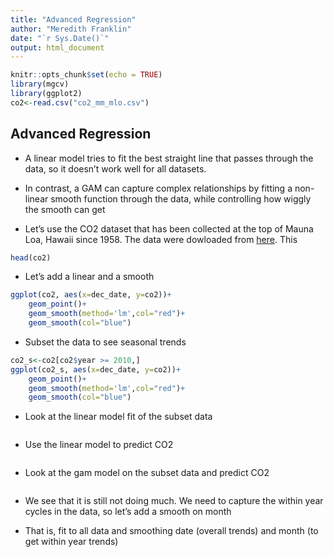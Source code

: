 ```yaml
---
title: "Advanced Regression"
author: "Meredith Franklin"
date: "`r Sys.Date()`"
output: html_document
---
```


```r
knitr::opts_chunk$set(echo = TRUE)
library(mgcv)
library(ggplot2)
co2<-read.csv("co2_mm_mlo.csv")
```

## Advanced Regression

- A linear model tries to fit the best straight line that passes through the data, so it doesn't work well for all datasets.

- In contrast, a GAM can capture complex relationships by fitting a non-linear smooth function through the data, while controlling how wiggly the smooth can get

- Let's use the CO2 dataset that has been collected at the top of Mauna Loa, Hawaii since 1958. The data were dowloaded from [here](https://gml.noaa.gov/ccgg/trends/). This 

```r
head(co2)
```

- Let's add a linear and a smooth

```r
ggplot(co2, aes(x=dec_date, y=co2))+
    geom_point()+
    geom_smooth(method='lm',col="red")+
    geom_smooth(col="blue")
```
- Subset the data to see seasonal trends

```r
co2_s<-co2[co2$year >= 2010,]
ggplot(co2_s, aes(x=dec_date, y=co2))+
    geom_point()+
    geom_smooth(method='lm',col="red")+
    geom_smooth(col="blue")
```
- Look at the linear model fit of the subset data
```r

```
 - Use the linear model to predict CO2
 
 ```r

```

 - Look at the gam model on the subset data and predict CO2

```r

```
- We see that it is still not doing much. We need to capture the within year cycles in the data, so let's add a smooth on month

- That is, fit to all data and smoothing date (overall trends) and month (to get within year trends)

```r


```

